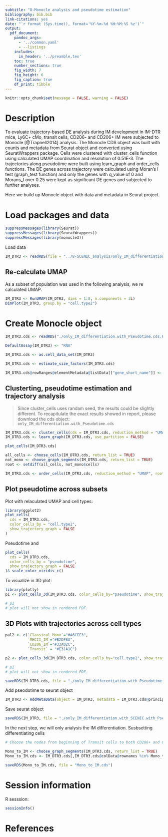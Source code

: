 ```yaml
---
subtitle: "8-Monocle analysis and pseudotime estimation"
bibliography: bib.bib
link-citations: yes
date: "`r format (Sys.time(), format='%Y-%m-%d %H:%M:%S %z')`"
output: 
  pdf_document:
    pandoc_args: 
      - '../common.yaml'
      - --listings
    includes: 
      in_header: '../preamble.tex'
    toc: true
    number_sections: true
    fig_width: 7
    fig_height: 6
    fig_caption: true
    df_print: tibble
---
```


```r
knitr::opts_chunk$set(message = FALSE, warning = FALSE)
```

\newpage

# Description

To evaluate trajectory-based DE analysis during IM development in IM-DTR mice, Ly6C+ cMo, transit cells, CD206- and CD206+ IM were subjected to Monocle [@Trapnell2014] analysis. The Monocle CDS object was built with counts and metadata from Seurat object and converted using SeuratWrappers package. Cells were clustered with cluster_cells function using calculated UMAP coordination and resolution of 0.51E-3. The trajectories along pseudotime were built using learn_graph and order_cells functions. The DE genes across trajectory were calculated using Moran’s I test (graph_test function) and only the genes with q_value of 0 and Morans_I over 0.25 were kept as significant DE genes and subjected to further analyses. 

Here we build up Monocle object with data and metadata in Seurat project. 

# Load packages and data

```r
suppressMessages(library(Seurat))
suppressMessages(library(SeuratWrappers))
suppressMessages(library(monocle3))
```

Load data
```r
IM_DTR3 <- readRDS(file = "../8-SCENIC_analysis/only_IM_differentiation.with_SCENIC.seuratObject.Rds")
```

## Re-calculate UMAP

As a subset of population was used in the following analysis, we re calculated UMAP. 

```r
IM_DTR3 <- RunUMAP(IM_DTR3, dims = 1:8, n.components = 3L)
DimPlot(IM_DTR3, group.by = "cell.type2")
```


# Create Monocle object 

```r
IM_DTR3.cds <- readRDS("./only_IM_differentiation.with_Pseudotime.cds.Rds")
```

```r
DefaultAssay(IM_DTR3) <- "RNA"
```

```r
IM_DTR3.cds <- as.cell_data_set(IM_DTR3)

IM_DTR3.cds <- estimate_size_factors(IM_DTR3.cds)

IM_DTR3.cds@rowRanges@elementMetadata@listData[["gene_short_name"]] <- rownames(IM_DTR3[["RNA"]])
```

## Clusterting, pseudotime estimation and trajectory analysis

> Since cluster_cells uses randam seed, the results could be slightly different. To recapitulate the exact results showed in report, please download the cds object: `only_IM_differentiation.with_Pseudotime.cds`

```r
IM_DTR3.cds <- cluster_cells(cds = IM_DTR3.cds, reduction_method = "UMAP", resolution=0.51e-3, random_seed = 41)  
IM_DTR3.cds <- learn_graph(IM_DTR3.cds, use_partition = FALSE)
```

```r
plot_cells(IM_DTR3.cds)
```

```r
all_cells <- choose_cells(IM_DTR3.cds, return_list = TRUE)
not_mono <- choose_graph_segments(IM_DTR3.cds, return_list = TRUE)
root <- setdiff(all_cells, not_mono$cells)
```

```r
IM_DTR3.cds <- order_cells(IM_DTR3.cds, reduction_method = "UMAP", root_cells = root)
```

## Plot pseudotime across subsets 

Plot with relaculated UMAP and cell types:

```r
library(ggplot2)
plot_cells(
  cds = IM_DTR3.cds,
  color_cells_by = "cell.type2",
  show_trajectory_graph = FALSE
)
```
Pseudotime and 

```r
plot_cells(
  cds = IM_DTR3.cds,
  color_cells_by = "pseudotime",
  show_trajectory_graph = FALSE
)& scale_color_viridis_c()
```

To visualize in 3D plot: 

```r
library(plotly)
p1 <- plot_cells_3d(IM_DTR3.cds, color_cells_by="pseudotime", show_trajectory_graph = TRUE)

# p1
# plot will not show in rendered PDF. 
```

## 3D Plots with trajectories across cell types

```r
pal2 <- c(`Classical_Mono`="#A6CEE3", 
          `MHCII_IM`="#B2DF8A",
          `CD206_IM`="#33A02C", 
          `Transit` = "#E31A1C")

p2 <- plot_cells_3d(IM_DTR3.cds, color_cells_by="cell.type2", show_trajectory_graph = TRUE, color_palette = pal2, alpha = 0.6)

# p2
# plot will not show in rendered PDF. 
```



```r
saveRDS(IM_DTR3.cds, file = "./only_IM_differentiation.with_Pseudotime.cds.Rds")
```

Add pseodotime to seurat object
```r
IM_DTR3 <- AddMetaData(object = IM_DTR3, metadata = IM_DTR3.cds@principal_graph_aux@listData$UMAP$pseudotime, col.name = "pseudotime")
```

Save seurat object
```r
saveRDS(IM_DTR3, file = "./only_IM_differentiation.with_SCENIC.with_Pseudotime.seuratObject.Rds")
```


In the next step, we will only analysis the IM differentiation. 
Susbsetting differentiating cells

```r
# Choose the nodes from beginning of Transit cells to both CD206+ and CD206- IMs. 

Mono_to_IM <- choose_graph_segments(IM_DTR3.cds, return_list = TRUE)
Mono_to_IM.cds <- IM_DTR3.cds[,IM_DTR3.cds@colData@rownames %in% Mono_to_IM$cells]
```

```r
saveRDS(Mono_to_IM.cds, file = "Mono_to_IM.cds")
```


# Session information 

R sesssion: 

```r
sessionInfo()
```


# References








